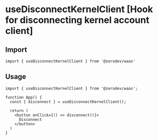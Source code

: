 # useDisconnectKernelClient [Hook for disconnecting kernel account client]

## Import
```tsx
import { useDisconnectKernelClient } from '@zerodev/waas'
```

## Usage
```tsx
import { useDisconnectKernelClient } from '@zerodev/waas';

function App() {
  const { disconnect } = useDisconnectKernelClient();

  return (
    <button onClick={() => disconnect()}>
      Disconnect
    </button>
  )
}
```